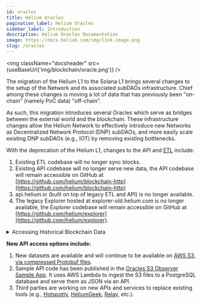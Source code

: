 ```yaml
---
id: oracles
title: Helium Oracles
pagination_label: Helium Oracles
sidebar_label: Introduction
description: Helium Oracles Documentation
image: https://docs.helium.com/img/link-image.png
slug: /oracles
---
```



<LegacyContentBanner />

<img className="docsheader" src={useBaseUrl('img/blockchain/oracle.png')} />

The migration of the Helium L1 to the Solana L1 brings several changes to the setup of the Network
and its associated subDAOs infrastructure. Chief among these changes is moving a lot of data that
has previously been "on-chain" (namely PoC data) "off-chain".

As such, this migration introduces several Oracles which serve as bridges between the external world
and the blockchain. These infrastructure changes allow the Helium Network to effectively introduce
new Networks as Decentralized Network Protocol (DNP) subDAOs, and more easily scale existing DNP
subDAOs (e.g., IOT) by removing existing bottlenecks.

With the deprecation of the Helium L1, changes to the API and
[ETL](https://github.com/helium/blockchain-etl) include:

1. Existing ETL codebase will no longer sync blocks.
2. Existing API codebase will no longer serve new data, the API codebase will remain accessible on
   GitHub at [https://github.com/helium/blockchain-http](https://github.com/helium/blockchain-http)
3. api.helium.io (built on top of legacy ETL and API) is no longer available.
4. The legacy Explorer hosted at explorer-old.helium.com is no longer available, the Explorer
   codebase will remain accessible on GitHub at
   [https://github.com/helium/explorer](https://github.com/helium/explorer).

<details>
<summary>Accessing Historical Blockchain Data</summary>

The Legacy Blockchain API was retired on July 28, 2023.

To accommodate the need for historical data, a CSV export of the Helium L1 data will be available on
a requestor-pays basis on AWS in the `foundation-helium-l1-archive-requester-pays` bucket.

</details>

**New API access options include:**

1. New datasets are available and will continue to be available on
   [AWS S3, via compressed Protobuf files](/oracles/oracle-data).
2. Sample API code has been published in the
   [Oracles S3 Observer Sample App](https://github.com/dewi-alliance/oracle-observer-sample). It
   uses AWS Lambda to ingest the S3 files to a PostgreSQL database and serve them as JSON via an
   API.
3. Third parties are working on new APIs and services to replace existing tools (e.g.,
   [Hotspotty](https://hotspotty.net/api/),
   [HeliumGeek](https://heliumgeek.com/b/helium-offchain-api.html),
   [Relay](https://www.relaydevice.com), etc.).
